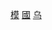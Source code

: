 {{Navbox
| name = 乌克兰国家元首
| title = [[烏克蘭總統|乌克兰国家元首]]
| state = {{{state|autocollapse}}}
| listclass = hlist
| image = [[File:Flag of the President of Ukraine.svg|50px]]
| group1 = {{flagicon|Ukraine}} [[烏克蘭人民共和國]]<br/>[[烏克蘭中央議會|中央拉达]]主席<br/>（1917年－1918年）
| list1 = [[米哈伊尔·格鲁舍夫斯基]]
| group2 = {{flagicon|Ukraine}} [[烏克蘭國]]盖特曼<br/>（1918年）
| list2 = [[帕维尔·斯科罗帕茨基]]
| group3 = {{flagicon|Ukraine}} 乌克兰人民共和国<br/>中央拉达主席<br/>（1918年－1992年）
| list3 = [[弗拉基米尔·温尼琴科]]{{to}}[[西蒙·彼得留拉]]{{to}}{{le|安德烈·利维茨基|Andriy Livytskyi}}{{to}}{{le|斯捷潘·维特维茨基|Stepan Vytvytskyi}}{{to}}{{le|尼古拉·利维茨基|Mykola Livytskyi}}{{to}}{{le|尼古拉·普拉维尤克|Mykola Plaviuk}}
| group4 = {{flagicon|Ukraine}} [[西烏克蘭人民共和國]]总统<br/>（1918年－1919年）
| list4 = {{le|叶夫根尼·彼得鲁舍维奇|Yevhen Petrushevych}}
| group5 = {{flag|Ukrainian SSR}}<br/>中央执行委员会主席<br/>（1920年－1938年）
| list5 = {{le|叶菲姆·梅德韦杰夫|Yukhym Medvedev}}{{to}}[[弗拉基米尔·彼得洛维奇·扎东斯基|弗拉基米尔·扎东斯基]]{{to}}[[格奥尔基·列昂尼多维奇·皮达可夫|格奥尔基·皮达可夫]]<small>（代理）</small>{{to}}[[克里斯蒂安·拉科夫斯基]]<small>（代理）</small>{{to}}[[格里戈里·彼得罗夫斯基]]{{to}}[[列昂尼德·科尔尼耶茨]]<small>（代理）</small>{{to}}[[米哈伊尔·阿列克谢耶维奇·布尔米斯坚科|米哈伊尔·布尔米斯坚科]]
| group6 = {{flagicon|Ukrainian SSR}} 乌克兰苏维埃社会主义共和国<br/>[[乌克兰苏维埃社会主义共和国最高苏维埃|最高苏维埃]]主席团主席<br/>（1938年－1990年）
| list6 = [[列昂尼德·科尔尼耶茨]]{{to}}[[米哈伊尔·谢尔盖耶维奇·格列丘哈|米哈伊尔·格列丘哈]]{{to}}[[杰米扬·谢尔盖耶维奇·科罗琴科|杰米扬·科罗琴科]]{{to}}{{le|亚历山大·帕夫洛维奇·利亚什科|Oleksandr Liashko|亚历山大·利亚什科}}{{to}}{{le|伊万·格鲁谢茨基|Ivan Hrushetsky}}{{to}}{{le|阿列克谢·瓦琴科|Oleksiy Vatchenko}}{{to}}[[瓦莲京娜·舍甫琴科]]
| group7 = {{flagicon|Ukrainian SSR}} 乌克兰苏维埃社会主义共和国<br/>最高苏维埃主席<br/>（1990年－1991年）
| list7 = [[弗拉基米尔·安东诺维奇·伊瓦什科|弗拉基米尔·伊瓦什科]]{{to}}{{link-en|伊万·普廖什|Ivan Plyushch}}<small>（代理）</small>
| group8 = {{flag|Ukraine}}[[烏克蘭總統|總統]]<br/>（1991年－）
| list8 = [[列昂尼德·克拉夫丘克]]{{to}}[[列昂尼德·库奇马]]{{to}}[[維克多·安德烈耶維奇·尤先科|维克多·尤先科]]{{to}}[[維克多·費奧多羅維奇·亞努科維奇|维克多·亚努科维奇]]{{to}}[[亞歷山大·圖奇諾夫]]<small>（代理）</small>{{to}}[[彼得·波罗申科]]{{to}}[[弗拉基米尔·泽连斯基]]
}}<noinclude>
{{collapsible option}}
[[Category:乌克兰国家元首|模]]
[[Category:乌克兰国家元首|國]]
[[Category:国家元首导航模板|乌]]
</noinclude>